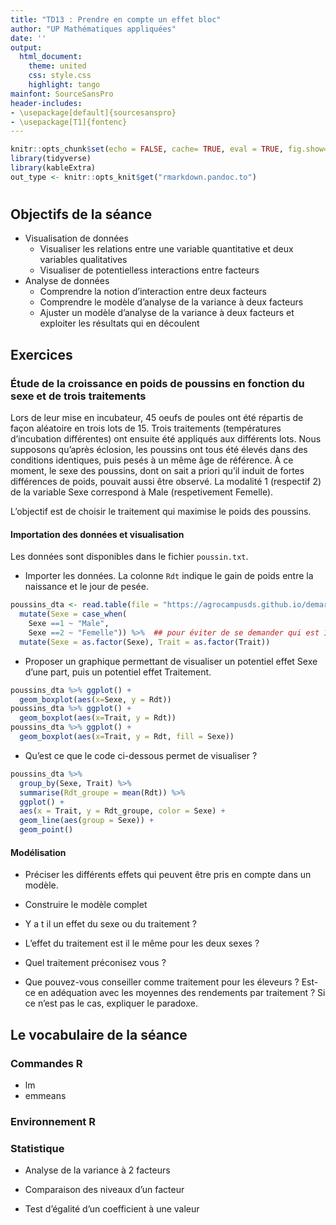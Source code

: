 ```yaml
---
title: "TD13 : Prendre en compte un effet bloc"
author: "UP Mathématiques appliquées"
date: ''
output:
  html_document:
    theme: united
    css: style.css
    highlight: tango
mainfont: SourceSansPro
header-includes:
- \usepackage[default]{sourcesanspro}
- \usepackage[T1]{fontenc}
---
```



```r
knitr::opts_chunk$set(echo = FALSE, cache= TRUE, eval = TRUE, fig.show='hide', message = FALSE, warning = FALSE, results = 'hide' )
library(tidyverse)
library(kableExtra)
out_type <- knitr::opts_knit$get("rmarkdown.pandoc.to")
```


# {.tabset .tabset-fade .tabset-pills}

##  Objectifs de la séance  

* Visualisation de données
  - Visualiser les relations entre une variable quantitative et deux variables qualitatives
  - Visualiser de potentielless interactions entre facteurs
  
* Analyse de données
   - Comprendre la notion d'interaction entre deux facteurs
   - Comprendre le modèle d'analyse de la variance à deux facteurs
   - Ajuster un modèle d'analyse de la variance  à deux facteurs et exploiter les résultats qui en découlent
  
  
## Exercices 

### Étude de la croissance en poids de poussins en fonction du sexe et de trois traitements

Lors de leur mise en incubateur, 45 oeufs de poules ont été répartis de façon aléatoire en trois lots de 15. Trois traitements (températures d'incubation différentes) ont ensuite été appliqués aux différents lots. Nous supposons qu'après éclosion, les poussins ont tous été élevés dans des conditions identiques, puis pesés à un même âge de référence. À ce moment, le sexe des poussins, dont on sait a priori qu'il induit de fortes différences de poids, pouvait aussi être observé. La modalité 1 (respectif 2) de la variable Sexe correspond à Male (respetivement Femelle).

L'objectif est de choisir le traitement qui maximise le poids des poussins.

#### Importation des données et visualisation

Les données sont disponibles dans le fichier  `poussin.txt`. 

* Importer les données. La colonne `Rdt ` indique le gain de poids entre la naissance et le jour de pesée.

```r

poussins_dta <- read.table(file = "https://agrocampusds.github.io/demarche_statistique/poussin.txt", header = TRUE) %>%   
  mutate(Sexe = case_when(
    Sexe ==1 ~ "Male",
    Sexe ==2 ~ "Femelle")) %>%  ## pour éviter de se demander qui est 1 et qui est 2
  mutate(Sexe = as.factor(Sexe), Trait = as.factor(Trait))
```

* Proposer un graphique permettant de visualiser un potentiel effet Sexe d'une part, puis un potentiel effet Traitement.

```r
poussins_dta %>% ggplot() +
  geom_boxplot(aes(x=Sexe, y = Rdt))
poussins_dta %>% ggplot() +
  geom_boxplot(aes(x=Trait, y = Rdt))
poussins_dta %>% ggplot() +
  geom_boxplot(aes(x=Trait, y = Rdt, fill = Sexe))
```

* Qu'est ce que le code ci-dessous permet de visualiser ?

```r
poussins_dta %>% 
  group_by(Sexe, Trait) %>% 
  summarise(Rdt_groupe = mean(Rdt)) %>% 
  ggplot() +
  aes(x = Trait, y = Rdt_groupe, color = Sexe) +
  geom_line(aes(group = Sexe)) +
  geom_point()
```

#### Modélisation

* Préciser les différents effets qui peuvent être pris en compte dans un modèle.

* Construire le modèle complet

* Y a t il un effet du sexe ou du traitement ?

* L'effet du traitement est il le même pour les deux sexes ?

* Quel traitement préconisez vous ?

* Que pouvez-vous conseiller comme traitement pour les éleveurs ? Est-ce en adéquation avec les moyennes des rendements par traitement ? Si ce n'est pas le cas, expliquer le paradoxe.


## Le vocabulaire de la séance

### Commandes R
- lm
- emmeans

### Environnement R


### Statistique 
- Analyse de la variance à 2 facteurs
- Comparaison des niveaux d'un facteur

- Test d'égalité d'un coefficient à une valeur